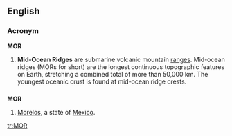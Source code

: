 ==English==
===Acronym===
'''MOR'''

# '''Mid-Ocean Ridges''' are submarine volcanic mountain [[range]]s.   Mid-ocean ridges (MORs for short) are the longest continuous topographic features on Earth, stretching a combined total of more than 50,000 km.  The youngest oceanic crust is found at mid-ocean ridge crests.

==={{abbreviation}}===
'''MOR'''
#[[Morelos]], a state of [[Mexico]].

[[tr:MOR]]